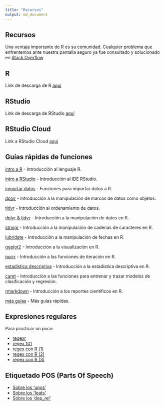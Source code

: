 ```yaml
---
title: "Recursos"
output: md_document
---
```


## Recursos

Una ventaja importante de R es su comunidad. Cualquier problema que
enfrentemos ante nuestra pantalla seguro ya fue consultado y solucionado
en [Stack Overflow](https://es.stackoverflow.com/).

## R

Link de descarga de R [aquí](https://cloud.r-project.org/)

## RStudio

Link de descarga de RStudio [aquí](https://www.rstudio.com/products/rstudio/download/)

## RStudio Cloud

Link a RStudio Cloud [aquí](https://login.rstudio.cloud/register?redirect=https%3A%2F%2Fclient.login.rstudio.cloud%2Foauth%2Flogin%3Fshow_auth%3D0%26show_login%3D0)

## Guías rápidas de funciones

[intro a R](https://github.com/agusnieto77/Sem-HCACSo/raw/main/docs/guias/intro_r.pdf) - Introducción al lenguaje R.

[intro a RStudio](https://www.maximaformacion.es/wp-content/uploads/2018/06/Gu%C3%ADa-R%C3%A1pida-Entorno-de-Desarrollo-R-Studio_M%C3%A1xima-Forma.pdf) - Introducción al IDE RStudio.

[importar datos](https://github.com/agusnieto77/Sem-HCACSo/raw/main/docs/guias/importar_datos.pdf) - Funciones para importar datos a R.

[dplyr](https://github.com/agusnieto77/Sem-HCACSo/raw/main/docs/guias/dplyr.pdf) - Introducción a la manipulación de marcos de datos como objetos.

[tidyr](https://github.com/agusnieto77/Sem-HCACSo/raw/main/docs/guias/tidyr.pdf) - Introducción al ordenamiento de datos.

[dplyr & tidyr](https://github.com/agusnieto77/Sem-HCACSo/raw/main/docs/guias/domar_datos.pdf) - Introducción a la manipulación de datos en R.

[stringr](https://github.com/agusnieto77/Sem-HCACSo/raw/main/docs/guias/strings_es.pdf) - Introducción a la manipulación de cadenas de caracteres en R.

[lubridate](https://github.com/agusnieto77/Sem-HCACSo/raw/main/docs/guias/lubridate.pdf) - Introducción a la manipulación de fechas en R.

[ggplot2](https://diegokoz.github.io/intro_ds/fuentes/ggplot2-cheatsheet-2.1-Spanish.pdf) - Introducción a la visualización en R.

[purrr](https://github.com/agusnieto77/Sem-HCACSo/raw/main/docs/guias/purrr.pdf) - Introducción a las funciones de iteración en R.

[estadística descriptiva](https://github.com/agusnieto77/Sem-HCACSo/raw/main/docs/guias/estadistica_descriptiva.pdf) - Introducción a la estadística descriptiva en R.

[caret](https://github.com/agusnieto77/Sem-HCACSo/raw/main/docs/guias/caret.pdf) - Introducción a las funciones para entrenar y trazar modelos de clasificación y regresión.

[rmarkdown](https://github.com/agusnieto77/Sem-HCACSo/raw/main/docs/guias/rmarkdown_es.pdf) - Introducción a los reportes científicos en R.

[más guías](https://www.rstudio.com/resources/cheatsheets/) - Más guías rápidas.

## Expresiones regulares

Para practicar un poco:

-   [regexr](https://regexr.com/)
-   [regex 101](https://regex101.com/)
-   [regex con R (1)](https://rpubs.com/ydmarinb/429756#:~:text=Que%20son%20las%20expresiones%20regulares,caracteres%20u%20operaciones%20de%20sustituciones.)
-   [regex con R (2)](http://griverorz.net/big-data/06-text-analysis/01-intro-regex.nb.html)
-   [regex con R (3)](https://www.diegocalvo.es/expresiones-regulares-en-r/)

## Etiquetado POS (Parts Of Speech)

-   [Sobre los ‘upos’](https://universaldependencies.org/u/pos/index.html)
-   [Sobre los ‘feats’](https://universaldependencies.org/docs/sl/feat/)
-   [Sobre los ‘dep\_rel’](https://universaldependencies.org/u/dep/)

